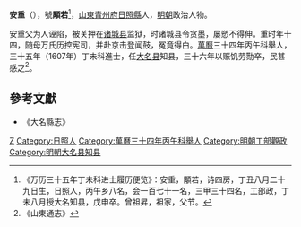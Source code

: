 '''安重'''（{{bd|1577年||1608年||}}），號'''顒若'''<ref>《万历三十五年丁未科进士履历便览》：安重，顒若，诗四房，丁丑八月二十九日生，日照人，丙午乡八名，会一百七十一名，三甲三十四名，工部政，丁未八月授大名知县，戊申卒。曾祖昇，祖家，父节。</ref>，[[山東|山東]][[青州府|青州府]][[日照縣|日照縣]]人，[[明朝|明朝]]政治人物。

安重父为人诬陷，被关押在[[诸城县|诸城县]]监狱，时诸城县令贪墨，屡愬不得伸。重时年十四，随母万氏历控宪司，并赴京击登闻鼓，冤竟得白。[[萬曆|萬曆]]三十四年丙午科舉人，三十五年（1607年）丁未科進士，任[[大名县|大名县]]知县，三十六年以赈饥劳勚卒，民甚感之<ref>《山東通志》</ref>。

==參考文獻==
{{reflist}}
*《大名縣志》

{{萬曆三十五年丁未科殿試金榜}}

{{Authority control}}

{{DEFAULTSORT:An安}}
[[Category:安姓|Z]]
[[Category:日照人|Category:日照人]]
[[Category:萬曆三十四年丙午科舉人|Category:萬曆三十四年丙午科舉人]]
[[Category:明朝工部觀政|Category:明朝工部觀政]]
[[Category:明朝大名县知县|Category:明朝大名县知县]]


{{明朝人小作品}}